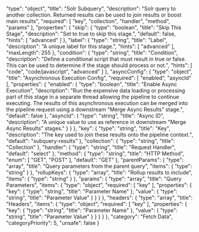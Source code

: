   "type": "object",
  "title": "Solr Subquery",
  "description": "Solr query to another collection. Returned results can be used to join results or boost main results",
  "required": [
    "key",
    "collection",
    "handler",
    "method",
    "params"
  ],
  "properties": {
    "skip": {
      "type": "boolean",
      "title": "Skip This Stage",
      "description": "Set to true to skip this stage.",
      "default": false,
      "hints": [
        "advanced"
      ]
    },
    "label": {
      "type": "string",
      "title": "Label",
      "description": "A unique label for this stage.",
      "hints": [
        "advanced"
      ],
      "maxLength": 255
    },
    "condition": {
      "type": "string",
      "title": "Condition",
      "description": "Define a conditional script that must result in true or false. This can be used to determine if the stage should process or not.",
      "hints": [
        "code",
        "code/javascript",
        "advanced"
      ]
    },
    "asyncConfig": {
      "type": "object",
      "title": "Asynchronous Execution Config",
      "required": [
        "enabled",
        "asyncId"
      ],
      "properties": {
        "enabled": {
          "type": "boolean",
          "title": "Enable Async Execution",
          "description": "Run the expensive data loading or processing part of this stage in a separate thread allowing the pipeline to continue executing. The results of this asynchronous execution can be merged into the pipeline request using a downstream \"Merge Async Results\" stage.",
          "default": false
        },
        "asyncId": {
          "type": "string",
          "title": "Async ID",
          "description": "A unique value to use as reference in downstream \"Merge Async Results\" stages."
        }
      }
    },
    "key": {
      "type": "string",
      "title": "Key",
      "description": "The key used to join these results onto the pipeline context.",
      "default": "subquery-results"
    },
    "collection": {
      "type": "string",
      "title": "Collection"
    },
    "handler": {
      "type": "string",
      "title": "Request Handler",
      "default": "select"
    },
    "method": {
      "type": "string",
      "title": "HTTP Method",
      "enum": [
        "GET",
        "POST"
      ],
      "default": "GET"
    },
    "parentParams": {
      "type": "array",
      "title": "Query parameters from the parent query",
      "items": {
        "type": "string"
      }
    },
    "rollupKeys": {
      "type": "array",
      "title": "Rollup results to include",
      "items": {
        "type": "string"
      }
    },
    "params": {
      "type": "array",
      "title": "Query Parameters",
      "items": {
        "type": "object",
        "required": [
          "key"
        ],
        "properties": {
          "key": {
            "type": "string",
            "title": "Parameter Name"
          },
          "value": {
            "type": "string",
            "title": "Parameter Value"
          }
        }
      }
    },
    "headers": {
      "type": "array",
      "title": "Headers",
      "items": {
        "type": "object",
        "required": [
          "key"
        ],
        "properties": {
          "key": {
            "type": "string",
            "title": "Parameter Name"
          },
          "value": {
            "type": "string",
            "title": "Parameter Value"
          }
        }
      }
    }
  },
  "category": "Fetch Data",
  "categoryPriority": 5,
  "unsafe": false
}
